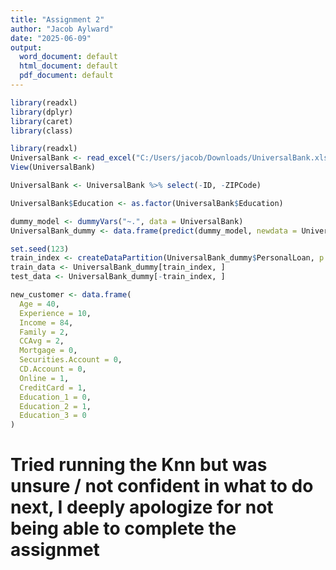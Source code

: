 ---
title: "Assignment 2"
author: "Jacob Aylward"
date: "2025-06-09"
output:
  word_document: default
  html_document: default
  pdf_document: default
---



```{r}
library(readxl)
library(dplyr)
library(caret)
library(class)
```

```{r}
library(readxl)
UniversalBank <- read_excel("C:/Users/jacob/Downloads/UniversalBank.xlsx")
View(UniversalBank)
```

```{r}
UniversalBank <- UniversalBank %>% select(-ID, -ZIPCode)
```

```{r}
UniversalBank$Education <- as.factor(UniversalBank$Education)
```

```{r}
dummy_model <- dummyVars("~.", data = UniversalBank)
UniversalBank_dummy <- data.frame(predict(dummy_model, newdata = UniversalBank))
```

```{r}
set.seed(123)
train_index <- createDataPartition(UniversalBank_dummy$PersonalLoan, p = 0.6, list = FALSE)
train_data <- UniversalBank_dummy[train_index, ]
test_data <- UniversalBank_dummy[-train_index, ]
```


```{r}
new_customer <- data.frame(
  Age = 40,
  Experience = 10,
  Income = 84,
  Family = 2,
  CCAvg = 2,
  Mortgage = 0,
  Securities.Account = 0,
  CD.Account = 0,
  Online = 1,
  CreditCard = 1,
  Education_1 = 0,
  Education_2 = 1,
  Education_3 = 0
)
```


# Tried running the Knn but was unsure / not confident in what to do next, I deeply apologize for not being able to complete the assignmet



